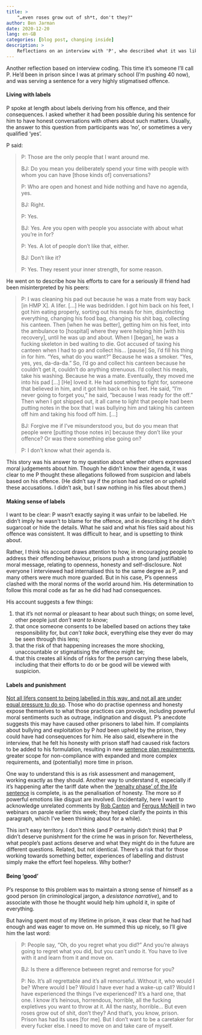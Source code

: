 ```yaml
---
title: >
    "…even roses grow out of sh*t, don't they?"
author: Ben Jarman
date: 2020-12-20
lang: en-GB
categories: [blog post, changing inside]
description: >
    Reflections on an interview with 'P', who described what it was like to try and do good when you're also labelled as bad
---
```


Another reflection based on interview coding. This time it's someone I'll call P. He'd been in prison since I was at primary school (I'm pushing 40 now), and was serving a sentence for a very highly stigmatised offence.

#### Living with labels {#living-with-labels .wp-block-heading}

P spoke at length about labels deriving from his offence, and their consequences. I asked whether it had been possible during his sentence for him to have honest conversations with others about such matters. Usually, the answer to this question from participants was 'no', or sometimes a very qualified 'yes'.

P said:

> P: Those are the only people that I want around me.
>
> BJ: Do you mean you deliberately spend your time with people with whom you can have [those kinds of] conversations?
>
> P: Who are open and honest and hide nothing and have no agenda, yes.
>
> BJ: Right.
>
> P: Yes.
>
> BJ: Yes. Are you open with people you associate with about what you're in for?
>
> P: Yes. A lot of people don't like that, either.
>
> BJ: Don't like it?
>
> P: Yes. They resent your inner strength, for some reason.

He went on to describe how his efforts to care for a seriously ill friend had been misinterpreted by his peers:

> P: I was cleaning his pad out because he was a mate from way back [in HMP X]. A lifer. [...] He was bedridden. I got him back on his feet, I got him eating properly, sorting out his meals for him, disinfecting everything, changing his food bag, changing his shit bag, collecting his canteen. Then [when he was better], getting him on his feet, into the ambulance to [hospital] where they were helping him [with his recovery], until he was up and about. When I [began], he was a fucking skeleton in bed waiting to die. Got accused of taxing his canteen when I had to go and collect his... [pause] So, I'd fill his thing in for him. "Yes, what do you want?" Because he was a smoker. "Yes, yes, yes, da-da-da." So, I'd go and collect his canteen because he couldn't get it, couldn't do anything strenuous. I'd collect his meals, take his washing. Because he was a mate. Eventually, they moved me into his pad [...] [He] loved it. He had something to fight for, someone that believed in him, and it got him back on his feet. He said, "I'm never going to forget you," he said, "because I was ready for the off." Then when I got shipped out, it all came to light that people had been putting notes in the box that I was bullying him and taking his canteen off him and taking his food off him. [...]
>
> BJ: Forgive me if I've misunderstood you, but do you mean that people were [putting those notes in] because they don't like your offence? Or was there something else going on?
>
> P: I don't know what their agenda is.

This story was his answer to my question about whether others expressed moral judgements about him. Though he didn't know their agenda, it was clear to me P thought these allegations followed from suspicion and labels based on his offence. (He didn't say if the prison had acted on or upheld these accusations. I didn't ask, but I saw nothing in his files about them.)

#### Making sense of labels {#making-sense-of-labels .wp-block-heading}

I want to be clear: P wasn't exactly saying it was unfair to be labelled. He didn't imply he wasn't to blame for the offence, and in describing it he didn't sugarcoat or hide the details. What he said and what his files said about his offence was consistent. It was difficult to hear, and is upsetting to think about.

Rather, I think his account draws attention to how, in encouraging people to address their offending behaviour, prisons push a strong (and justifiable) moral message, relating to openness, honesty and self-disclosure. Not everyone I interviewed had internalised this to the same degree as P, and many others were much more guarded. But in his case, P's openness clashed with the moral norms of the world around him. His determination to follow this moral code as far as he did had had consequences.

His account suggests a few things:

1.  that it's not normal or pleasant to hear about such things; on some level, other people just *don't want to* *know*;
2.  that once someone consents to be labelled based on actions they take responsibility for, but *can't take back*, everything else they ever do may be seen through this lens;
3.  that the risk of that happening increases the more shocking, unaccountable or stigmatising the offence might be;
4.  that this creates all kinds of risks for the person carrying these labels, including that their efforts to do or be good will be viewed with suspicion.

#### Labels and punishment {#labels-and-punishment .wp-block-heading}

[Not all lifers consent to being labelled in this way, and not all are under equal pressure to do so](https://changinginsidecouk.wordpress.com/uncategorised/perfectly-happy-in-prison/){rel="noreferrer noopener" target="_blank"}. Those who do practise openness and honesty expose themselves to what those practices can provoke, including powerful moral sentiments such as outrage, indignation and disgust. P's anecdote suggests this may have caused other prisoners to label him. If complaints about bullying and exploitation by P *had* been upheld by the prison, they could have had consequences for him. He also said, elsewhere in the interview, that he felt his honesty with prison staff had caused risk factors to be added to his formulation, resulting in new [sentence plan requirements](https://changinginsidecouk.wordpress.com/planning-serving-time/){rel="noreferrer noopener" target="_blank"}, greater scope for non-compliance with expanded and more complex requirements, and (potentially) more time in prison.

One way to understand this is as risk assessment and management, working exactly as they should. Another way to understand it, especially if it's happening after the tariff date when the ['penalty phase' of the life sentence](https://changinginsidecouk.wordpress.com/what-is-a-life-sentence/){rel="noreferrer noopener" target="_blank"} is complete, is as the penalisation of honesty. The more so if powerful emotions like disgust are involved. (Incidentally, here I want to acknowledge unrelated comments by [Rob Canton](https://youtu.be/D9C-PEs6-2M?t=4635){rel="noreferrer noopener" target="_blank"} and [Fergus McNeill](https://youtu.be/AcL1CGmD5zc?t=2881){rel="noreferrer noopener" target="_blank"} in two webinars on parole earlier this week; they helped clarify the points in this paragraph, which I've been thinking about for a while).

This isn't easy territory. I don't think (and P certainly didn't think) that P didn't deserve punishment for the crime he was in prison for. Nevertheless, what people's past actions deserve and what they might do in the future are different questions. Related, but not identical. There's a risk that for those working towards something better, experiences of labelling and distrust simply make the effort feel hopeless. Why bother?

#### Being 'good' {#being-good .wp-block-heading}

P's response to this problem was to maintain a strong sense of himself as a good person (in criminological jargon, a *desistance narrative*), and to associate with those he thought would help him uphold it, in spite of everything.

But having spent most of my lifetime in prison, it was clear that he had had enough and was eager to move on. He summed this up nicely, so I'll give him the last word:

> P: People say, "Oh, do you regret what you did?" And you're always going to regret what you did, but you can't undo it. You have to live with it and learn from it and move on.
>
> BJ: Is there a difference between regret and remorse for you?
>
> P: No. It's all regrettable and it's all remorseful. Without it, who would I be? Where would I be? Would I have ever had a wake-up call? Would I have experienced the things I've experienced? It's a hard one, that one. I know it's heinous, horrendous, horrible, all the fucking expletives you want to throw at it. All the nasty, horrible... But even roses grow out of shit, don't they? And that's, you know, prison. Prison has had its uses [for me]. But I don't want to be a caretaker for every fucker else. I need to move on and take care of myself.